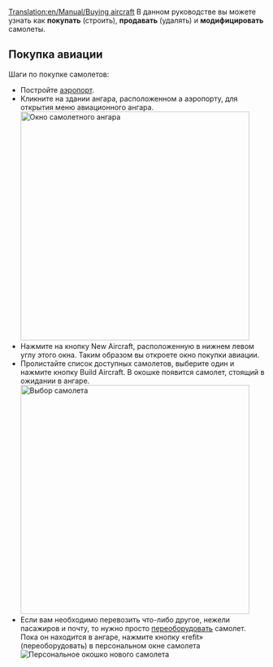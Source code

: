 [[Translation:en/Manual/Buying aircraft]]
{{ru/Manual/Tutorial/Учебник}}
В данном руководстве вы можете узнать как '''покупать''' (строить), '''продавать''' (удалять) и '''модифицировать''' самолеты.

== Покупка авиации ==
Шаги по покупке самолетов:
* Постройте [[ru/Manual/Строительство аэропортов|аэропорт]].
* Кликните на здании ангара, расположенном а аэропорту, для открытия меню авиационного ангара.<br/>[[File:en/Manual/Step1aircraft.png|none|thumb|450px|Окно самолетного ангара]]
* Нажмите на кнопку New Aircraft, расположенную в нижнем левом углу этого окна. Таким образом вы откроете окно покупки авиации.
* Пролистайте список доступных самолетов, выберите один и нажмите кнопку Build Aircraft. В окошке появится самолет, стоящий в ожидании в ангаре.<br/>[[File:en/Manual/Step3aircraft.png|none|thumb|450px|Выбор самолета]]
* Если вам необходимо перевозить что-либо другое, нежели пасажиров и почту, то нужно просто [[ru/Manual/Переоборудование|переоборудовать]] самолет. Пока он находится в ангаре, нажмите кнопку «refit» (переоборудовать) в персональном окне самолета<br/>[[File:en/Manual/Step4aircraft.png|none|frame|Персональное окошко нового самолета]]